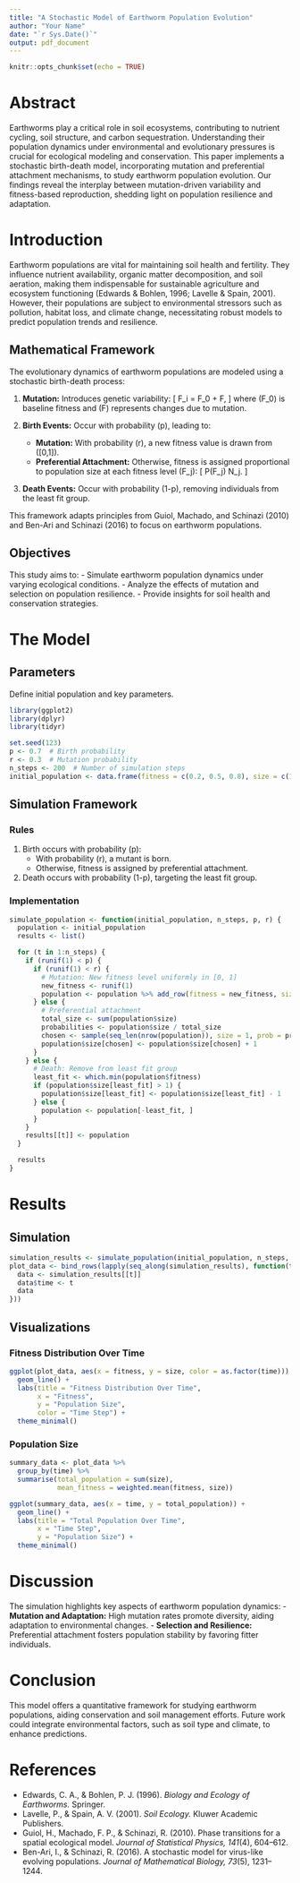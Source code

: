 ```yaml
---
title: "A Stochastic Model of Earthworm Population Evolution"
author: "Your Name"
date: "`r Sys.Date()`"
output: pdf_document
---
```


```r
knitr::opts_chunk$set(echo = TRUE)
```

# Abstract
Earthworms play a critical role in soil ecosystems, contributing to nutrient cycling, soil structure, and carbon sequestration. Understanding their population dynamics under environmental and evolutionary pressures is crucial for ecological modeling and conservation. This paper implements a stochastic birth-death model, incorporating mutation and preferential attachment mechanisms, to study earthworm population evolution. Our findings reveal the interplay between mutation-driven variability and fitness-based reproduction, shedding light on population resilience and adaptation.

# Introduction
Earthworm populations are vital for maintaining soil health and fertility. They influence nutrient availability, organic matter decomposition, and soil aeration, making them indispensable for sustainable agriculture and ecosystem functioning (Edwards & Bohlen, 1996; Lavelle & Spain, 2001). However, their populations are subject to environmental stressors such as pollution, habitat loss, and climate change, necessitating robust models to predict population trends and resilience.

## Mathematical Framework
The evolutionary dynamics of earthworm populations are modeled using a stochastic birth-death process:

1. **Mutation:** Introduces genetic variability:
   \[
   F_i = F_0 + \Delta F,
   \]
   where \(F_0\) is baseline fitness and \(\Delta F\) represents changes due to mutation.

2. **Birth Events:** Occur with probability \(p\), leading to:
   - **Mutation:** With probability \(r\), a new fitness value is drawn from \([0,1]\).
   - **Preferential Attachment:** Otherwise, fitness is assigned proportional to population size at each fitness level \(F_j\):
     \[
     P(F_j) \propto N_j.
     \]

3. **Death Events:** Occur with probability \(1-p\), removing individuals from the least fit group.

This framework adapts principles from Guiol, Machado, and Schinazi (2010) and Ben-Ari and Schinazi (2016) to focus on earthworm populations.

## Objectives
This study aims to:
- Simulate earthworm population dynamics under varying ecological conditions.
- Analyze the effects of mutation and selection on population resilience.
- Provide insights for soil health and conservation strategies.

# The Model

## Parameters
Define initial population and key parameters.

```r
library(ggplot2)
library(dplyr)
library(tidyr)

set.seed(123)
p <- 0.7  # Birth probability
r <- 0.3  # Mutation probability
n_steps <- 200  # Number of simulation steps
initial_population <- data.frame(fitness = c(0.2, 0.5, 0.8), size = c(10, 15, 8))
```

## Simulation Framework

### Rules
1. Birth occurs with probability \(p\):
   - With probability \(r\), a mutant is born.
   - Otherwise, fitness is assigned by preferential attachment.
2. Death occurs with probability \(1-p\), targeting the least fit group.

### Implementation

```r
simulate_population <- function(initial_population, n_steps, p, r) {
  population <- initial_population
  results <- list()

  for (t in 1:n_steps) {
    if (runif(1) < p) {
      if (runif(1) < r) {
        # Mutation: New fitness level uniformly in [0, 1]
        new_fitness <- runif(1)
        population <- population %>% add_row(fitness = new_fitness, size = 1)
      } else {
        # Preferential attachment
        total_size <- sum(population$size)
        probabilities <- population$size / total_size
        chosen <- sample(seq_len(nrow(population)), size = 1, prob = probabilities)
        population$size[chosen] <- population$size[chosen] + 1
      }
    } else {
      # Death: Remove from least fit group
      least_fit <- which.min(population$fitness)
      if (population$size[least_fit] > 1) {
        population$size[least_fit] <- population$size[least_fit] - 1
      } else {
        population <- population[-least_fit, ]
      }
    }
    results[[t]] <- population
  }

  results
}
```

# Results

## Simulation

```r
simulation_results <- simulate_population(initial_population, n_steps, p, r)
plot_data <- bind_rows(lapply(seq_along(simulation_results), function(t) {
  data <- simulation_results[[t]]
  data$time <- t
  data
}))
```

## Visualizations

### Fitness Distribution Over Time

```r
ggplot(plot_data, aes(x = fitness, y = size, color = as.factor(time))) +
  geom_line() +
  labs(title = "Fitness Distribution Over Time",
       x = "Fitness",
       y = "Population Size",
       color = "Time Step") +
  theme_minimal()
```

### Population Size

```r
summary_data <- plot_data %>%
  group_by(time) %>%
  summarise(total_population = sum(size),
            mean_fitness = weighted.mean(fitness, size))

ggplot(summary_data, aes(x = time, y = total_population)) +
  geom_line() +
  labs(title = "Total Population Over Time",
       x = "Time Step",
       y = "Population Size") +
  theme_minimal()
```

# Discussion

The simulation highlights key aspects of earthworm population dynamics:
- **Mutation and Adaptation:** High mutation rates promote diversity, aiding adaptation to environmental changes.
- **Selection and Resilience:** Preferential attachment fosters population stability by favoring fitter individuals.

# Conclusion
This model offers a quantitative framework for studying earthworm populations, aiding conservation and soil management efforts. Future work could integrate environmental factors, such as soil type and climate, to enhance predictions.

# References
- Edwards, C. A., & Bohlen, P. J. (1996). *Biology and Ecology of Earthworms.* Springer.
- Lavelle, P., & Spain, A. V. (2001). *Soil Ecology.* Kluwer Academic Publishers.
- Guiol, H., Machado, F. P., & Schinazi, R. (2010). Phase transitions for a spatial ecological model. *Journal of Statistical Physics, 141*(4), 604–612.
- Ben-Ari, I., & Schinazi, R. (2016). A stochastic model for virus-like evolving populations. *Journal of Mathematical Biology, 73*(5), 1231–1244.
